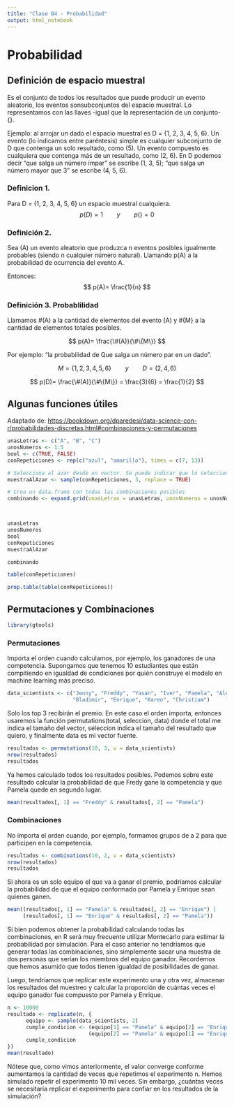 ```yaml
---
title: "Clase 04 - Probabilidad"
output: html_notebook
---
```


# Probabilidad

## Definición de espacio muestral

Es el conjunto de todos los resultados que puede producir un evento aleatorio, los eventos sonsubconjuntos del espacio muestral. Lo representamos con las llaves -igual que la representación de un conjunto- {}.

Ejemplo: al arrojar un dado el espacio muestral es D = {1, 2, 3, 4, 5, 6}. Un evento (lo indicamos entre paréntesis) simple es cualquier subconjunto de D que contenga un solo resultado, como (5). Un evento compuesto es cualquiera que contenga más de un resultado, como (2, 6). En D podemos decir "que salga un número impar" se escribe (1, 3, 5); "que salga un número mayor que 3" se escribe (4, 5, 6).

### Definicion 1.

Para D = {1, 2, 3, 4, 5, 6} un espacio muestral cualquiera. 
$$
p(D)= 1 \hspace{2em} y \hspace{2em} p() = 0
$$

### Definición 2.

Sea (A) un evento aleatorio que produzca n eventos posibles igualmente probables (siendo n cualquier número natural). Llamando p(A) a la probabilidad de ocurrencia del evento A.

Entonces: 
$$
p(A)= \frac{1}{n}
$$

### Definición 3. Probablilidad

Llamamos \#(A) a la cantidad de elementos del evento (A) y #{M} a la cantidad de elementos totales posibles.

$$
p(A)= \frac{\#(A)}{\#\{M\}}
$$

Por ejemplo: "la probabilidad de Que salga un número par en un dado".

$$
M= \{1,2,3,4,5,6\} \hspace{2em} y \hspace{2em} D = (2,4,6)
$$ 

$$
p(D)= \frac{\#(A)}{\#\{M\}} = \frac{3}{6} = \frac{1}{2}
$$

## Algunas funciones útiles

Adaptado de: <https://bookdown.org/dparedesi/data-science-con-r/probabilidades-discretas.html#combinaciones-y-permutaciones>

```r
unasLetras <- c("A", "B", "C")
unosNumeros <- 1:5
bool <- c(TRUE, FALSE)
conRepeticiones <- rep(c("azul", "amarillo"), times = c(7, 13))

# Selecciona al azar desde un vector. Se puede indicar que lo seleccionado vuelva al vector inicial antes de hacer la siguiente selección (replace = TRUE), o que el vector se achique cada vez que le saca un elemento (replace = FALSE).
muestraAlAzar <- sample(conRepeticiones, 3, replace = TRUE)

# Crea un data.frame con todas las combinaciones posibles
combinando <- expand.grid(unasLetras = unasLetras, unosNumeros = unosNumeros, bool = bool)



unasLetras
unosNumeros
bool
conRepeticiones
muestraAlAzar

combinando

```

```r
table(conRepeticiones)

prop.table(table(conRepeticiones))
```

## Permutaciones y Combinaciones

```r
library(gtools)
```

### Permutaciones

Importa el orden cuando calculamos, por ejemplo, los ganadores de una competencia. Supongamos que tenemos 10 estudiantes que están compitiendo en igualdad de condiciones por quién construye el modelo en machine learning más preciso.

```r
data_scientists <- c("Jenny", "Freddy", "Yasan", "Iver", "Pamela", "Alexandra", 
                     "Bladimir", "Enrique", "Karen", "Christiam")
```

Solo los top 3 recibirán el premio. En este caso el orden importa, entonces usaremos la función permutations(total, seleccion, data) donde el total me indica el tamaño del vector, seleccion indica el tamaño del resultado que quiero, y finalmente data es mi vector fuente.

```r
resultados <- permutations(10, 3, v = data_scientists)
nrow(resultados)
resultados
```

Ya hemos calculado todos los resultados posibles. Podemos sobre este resultado calcular la probabilidad de que Fredy gane la competencia y que Pamela quede en segundo lugar.

```r
mean(resultados[, 1] == "Freddy" & resultados[, 2] == "Pamela")
```

### Combinaciones

No importa el orden cuando, por ejemplo, formamos grupos de a 2 para que participen en la competencia.

```r
resultados <- combinations(10, 2, v = data_scientists)
nrow(resultados)
resultados
```

Si ahora es un solo equipo el que va a ganar el premio, podríamos calcular la probabilidad de que el equipo conformado por Pamela y Enrique sean quienes ganen.

```r
mean((resultados[, 1] == "Pamela" & resultados[, 2] == "Enrique") | 
     (resultados[, 1] == "Enrique" & resultados[, 2] == "Pamela"))
```

Si bien podemos obtener la probabilidad calculando todas las combinaciones, en R será muy frecuente utilizar Montecarlo para estimar la probabilidad por simulación. Para el caso anterior no tendríamos que generar todas las combinaciones, sino simplemente sacar una muestra de dos personas que serían los miembros del equipo ganador. Recordemos que hemos asumido que todos tienen igualdad de posibilidades de ganar.

Luego, tendríamos que replicar este experimento una y otra vez, almacenar los resultados del muestreo y calcular la proporción de cuántas veces el equipo ganador fue compuesto por Pamela y Enrique.

```r
n <- 10000
resultado <- replicate(n, {
      equipo <- sample(data_scientists, 2)
      cumple_condicion <- (equipo[1] == "Pamela" & equipo[2] == "Enrique") | 
                          (equipo[2] == "Pamela" & equipo[1] == "Enrique")
      cumple_condicion
})
mean(resultado)
```

Nótese que, como vimos anteriormente, el valor converge conforme aumentamos la cantidad de veces que repetimos el experimento n. Hemos simulado repetir el experimento 10 mil veces. Sin embargo, ¿cuántas veces se necesitaría replicar el experimento para confiar en los resultados de la simulación?
